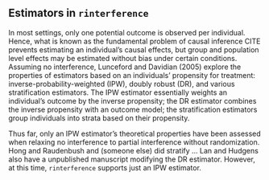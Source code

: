 ## Estimators in `rinterference`
In most settings, only one potential outcome is observed per individual. Hence, what is known as the fundamental problem of causal inference CITE prevents estimating an individual's causal effects, but group and population level effects may be estimated without bias under certain conditions. Assuming no interference, Lunceford and Davidian (2005) explore the properties of estimators based on an individuals' propensity for treatment: inverse-probability-weighted (IPW), doubly robust (DR), and various stratification estimators. The IPW estimator essentially weights an individual's outcome by the inverse propensity; the DR estimator combines the inverse propensity with an outcome model; the stratification estimators group individuals into strata based on their propensity.

Thus far, only an IPW estimator's theoretical properties have been assessed when relaxing no interference to partial interference without randomization. Hong and Raudenbush and (someone else) did stratify ... Lan and Hudgens also have a unpublished manuscript modifying the DR estimator.  However, at this time, `rinterference` supports just an IPW estimator.